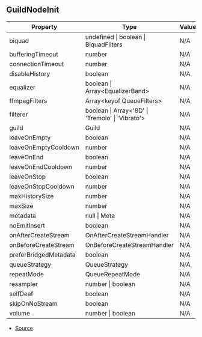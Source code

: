 ## GuildNodeInit

| Property | Type | Value |
| ----------- | ----------- | ----------- |
| biquad | undefined \| boolean \| BiquadFilters | N/A |
| bufferingTimeout | number | N/A |
| connectionTimeout | number | N/A |
| disableHistory | boolean | N/A |
| equalizer | boolean \| Array\<EqualizerBand> | N/A |
| ffmpegFilters | Array\<keyof QueueFilters> | N/A |
| filterer | boolean \| Array\<'8D' \| 'Tremolo' \| 'Vibrato'> | N/A |
| guild | Guild | N/A |
| leaveOnEmpty | boolean | N/A |
| leaveOnEmptyCooldown | number | N/A |
| leaveOnEnd | boolean | N/A |
| leaveOnEndCooldown | number | N/A |
| leaveOnStop | boolean | N/A |
| leaveOnStopCooldown | number | N/A |
| maxHistorySize | number | N/A |
| maxSize | number | N/A |
| metadata | null \| Meta | N/A |
| noEmitInsert | boolean | N/A |
| onAfterCreateStream | OnAfterCreateStreamHandler | N/A |
| onBeforeCreateStream | OnBeforeCreateStreamHandler | N/A |
| preferBridgedMetadata | boolean | N/A |
| queueStrategy | QueueStrategy | N/A |
| repeatMode | QueueRepeatMode | N/A |
| resampler | number \| boolean | N/A |
| selfDeaf | boolean | N/A |
| skipOnNoStream | boolean | N/A |
| volume | number \| boolean | N/A |


- [Source](https://github.com/Androz2091/discord-player/blob/cd5cf97/packages/discord-player/src/manager/GuildQueue.ts#L21)